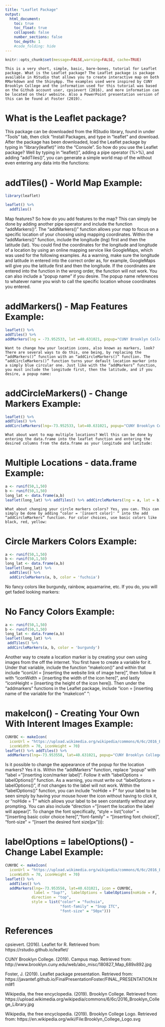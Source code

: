 ```yaml
---
title: "Leaflet Package"
output:
  html_document:
    toc: true
    toc_float: true
    collapsed: false
    number_sections: false
    toc_depth: 1
    #code_folding: hide
---
```


```r
knitr::opts_chunk$set(message=FALSE,warning=FALSE, cache=TRUE)
```

	This is a very short, simple, basic, bare-bones, tutorial for Leaflet package. What is the Leaflet package? The Leaflet package is package available in RStudio that allows you to create interactive map on both RMarkdown and the ShinyApp. The examples used were inspired by CUNY Brooklyn College and the information used for this tutorial was based on the Github account user, cpsievert (2016), and more information can be located on their website. Also a PowerPoint presentation version of this can be found at Foster (2019).
	
# What is the Leaflet package? 

This package can be downloaded from the RStudio library, found in under “Tools” tab, then click “Install Packages, and type in “leaflet” and download. After the package has been downloaded, load the Leaflet package by typing in “library(leaflet)” into the “Console”. So how do you use the Leaflet package? Well by typing in “leaflet()”, adding a pipe operator (%>%), and adding “addTiles()”, you can generate a simple world map of the without even entering any data into the functions:

# addTiles() - World Map Example:
```r
library(leaflet)

leaflet() %>% 
  addTiles()

```

Map features?
	So how do you add features to the map? This can simply be done by adding another pipe operator and include the function “addMarkers()”. The “addMarkers()” function allows your map to focus on a specific location of your choosing using mapping coordinates. Within the “addMarkers()” function,  include the longitude (lng) first and then the latitude (lat). You could find the coordinates for the longitude and longitude of a location by using an online mapping service like GoogleMaps, which was used for the following examples. As a warning, make sure the longitude and latitude in entered into the correct order as, for example, GoogleMaps will give you the latitude first and then the longitude. If the coordinates are entered into the function in the wrong order, the function will not work.  You can also include a “popup name” if you desire. The popup name references to whatever name you wish to call the specific location whose coordinates you entered. 

# addMarkers() - Map Features Example:
```r
leaflet() %>% 
addTiles() %>% 
addMarkers(lng = -73.952533, lat =40.631021, popup="CUNY Brooklyn College")

```

	Want to change how your location icons, also known as markers, look? There are several ways to do this, one being, by replacing the “addMarkers()” function with an “addCircleMarkers()” function. The “addCircleMarkers()” function turns your default location marker into a simply blue circular one. Just like with the “addMarkers” function, you must include the longitude first, then the latitude, and if you desire, a popup name:

# addCircleMarkers() - Change Markers Example:
```r
leaflet() %>% 
addTiles() %>% 
addCircleMarkers(lng=-73.952533, lat=40.631021, popup="CUNY Brooklyn College")

```

	What about want to map multiple locations? Well this can be done by entering the data.frame into the leaflet function and entering the desired columns from the data.frame as your longitude and latitude:

# Multiple Locations - data.frame Example:
```r
a <- runif(50,1,50)
b <- runif(50,1,50)
long_lat <- data.frame(a,b)
leaflet(long_lat) %>% addTiles() %>% addCircleMarkers(lng = a, lat = b)

```

	What about changing your circle markers colors? Yes, you can. This can simply be done by adding “color = '[insert color]' ” into the add “addCircleMarkers” function. For color choices, use basic colors like black, red, yellow:

# Circle Markers Colors Example:	
```r
a <- runif(50,1,50)
b <- runif(50,1,50)
long_lat <- data.frame(a,b)
leaflet(long_lat) %>% 
  addTiles() %>% 
  addCircleMarkers(a, b, color = 'fuchsia')
```

No fancy colors like burgundy, rainbow, aquamarine, etc. If you do, you will get faded looking markers:

# No Fancy Colors Example:
```r
a <- runif(50,1,50)
b <- runif(50,1,50)
long_lat <- data.frame(a,b)
leaflet(long_lat) %>% 
 addTiles() %>% 
 addCircleMarkers(a, b, color = 'burgundy')
```

Another way to create a location marker is by creating your own using images from the off the internet. You first have to create a variable for it. Under that variable, include the function “makeIcon()” and within that include “iconUrl = [inserting the website link of image here]”, then follow it with “iconWidth = [inserting the width of the icon here]”, and lastly “iconHeight = [inserting the height of the icon here]).  Then under the “addmarkers” functions in the Leaflet package, include "icon = [inserting name of the variable for the “makeIcon” ": 

# makeIcon() - Creating Your Own With Interent Images Example:
```r
CUNYBC <- makeIcon(
  iconUrl = "https://upload.wikimedia.org/wikipedia/commons/6/6c/2016_Brooklyn_College_Library.jpg",
  iconWidth = 70, iconHeight = 70)
leaflet() %>% addTiles() %>%
 addMarkers(lng=-73.953558, lat=40.631021, popup="CUNY Brooklyn College", icon = CUNYBC)

```

Is it possible to change the appearance of the popup for the location markers? Yes it is. Within the “addMarkers” function, replace “popup” with “label = "[inserting icon/marker label]".  Follow it with “labelOptions = labelOptions()” function.  As a warning, you must write out “labelOptions = labelOptions()”, if not changes to the label will not work. Within the “labelOptions()” function, you can include “noHide = F” for your label to be seen simply by having your mouse hover the icon without having to click it, or “noHide = T” which allows your label to be seen constantly without any prompting. You can also include “direction = "[insert the location the label will appear]". To change the font specifically, “style = list("color" = "[inserting basic color choice here]","font-family" = "[inserting font choice]", "font-size" = "[insert the desired font size]px"))):

# labelOptions = labelOptions() - Change Label Example:
```r
CUNYBC <- makeIcon(
  iconUrl = "https://upload.wikimedia.org/wikipedia/commons/6/6c/2016_Brooklyn_College_Library.jpg",
  iconWidth = 70, iconHeight = 70)
leaflet() %>% 
  addTiles() %>% 
  addMarkers(lng=-73.953558, lat=40.631021, icon = CUNYBC, 
             label = "Sup?",  labelOptions = labelOptions(noHide = F,
            direction = "top",
            style = list("color" = "fuchsia",
                         "font-family" = "Snap ITC", 
                         "font-size" = "50px")))
```

# References

cpsievert. (2016).  Leaflet for R. Retrieved from: https://rstudio.github.io/leaflet/

CUNY Brooklyn College. (2019). Campus map. Retrieved from: http://www.brooklyn.cuny.edu/web/abo_misc/180827_Map_689x892.jpg

Foster, J. (2019). Leaflet package presentation. Retrieved from: https://javantef.github.io/FinalPresentationFoster/FINAL_PRESENTATION.html#1

Wikipedia, the free encyclopedia. (2019). Brooklyn College. Retrieved from: https://upload.wikimedia.org/wikipedia/commons/6/6c/2016_Brooklyn_College_Library.jpg

Wikipedia, the free encyclopedia. (2019). Brooklyn College Logo. Retrieved from: https://en.wikipedia.org/wiki/File:Brooklyn_College_Logo.svg 
